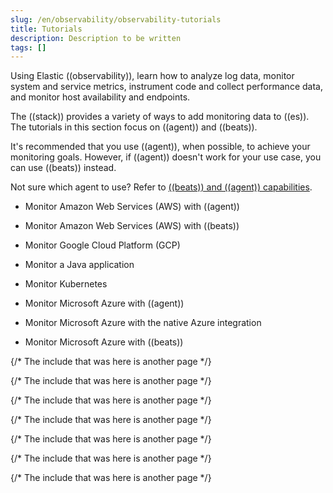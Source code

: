 ```yaml
---
slug: /en/observability/observability-tutorials
title: Tutorials
description: Description to be written
tags: []
---
```


<div id="observability-tutorials"></div>

Using Elastic ((observability)), learn how to analyze log data, monitor system and
service metrics, instrument code and collect performance data, and monitor host
availability and endpoints.

The ((stack)) provides a variety of ways to add monitoring data to ((es)).
The tutorials in this section focus on ((agent)) and ((beats)).

It's recommended that you use ((agent)), when possible, to achieve your monitoring
goals. However, if ((agent)) doesn't work for your use case, you can use ((beats))
instead.

Not sure which agent to use? Refer to
[((beats)) and ((agent)) capabilities](((fleet-guide))/beats-agent-comparison.html).

* <DocLink slug="/en/observability/monitor-aws-elastic-agent">Monitor Amazon Web Services (AWS) with ((agent))</DocLink>

* <DocLink slug="/en/observability/monitor-aws">Monitor Amazon Web Services (AWS) with ((beats))</DocLink>

* <DocLink slug="/en/observability/monitor-gcp">Monitor Google Cloud Platform (GCP)</DocLink>

* <DocLink slug="/en/observability/monitor-java-app">Monitor a Java application</DocLink>

* <DocLink slug="/en/observability/monitor-kubernetes">Monitor Kubernetes</DocLink>

* <DocLink slug="/en/observability/monitor-azure-elastic-agent">Monitor Microsoft Azure with ((agent))</DocLink>

* <DocLink slug="/en/observability/monitor-azure-native">Monitor Microsoft Azure with the native Azure integration</DocLink>

* <DocLink slug="/en/observability/monitor-azure">Monitor Microsoft Azure with ((beats))</DocLink>

{/* The include that was here is another page */}

{/* The include that was here is another page */}

{/* The include that was here is another page */}

{/* The include that was here is another page */}

{/* The include that was here is another page */}

{/* The include that was here is another page */}

{/* The include that was here is another page */}

